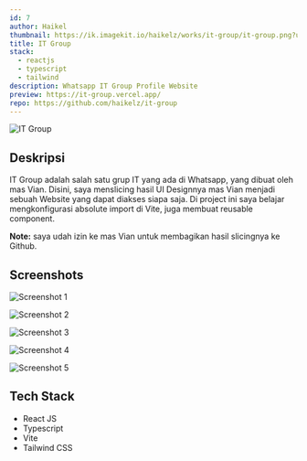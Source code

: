```yaml
---
id: 7
author: Haikel
thumbnail: https://ik.imagekit.io/haikelz/works/it-group/it-group.png?updatedAt=1691495501386
title: IT Group
stack:
  - reactjs
  - typescript
  - tailwind
description: Whatsapp IT Group Profile Website
preview: https://it-group.vercel.app/
repo: https://github.com/haikelz/it-group
---
```


<img
  src="https://ik.imagekit.io/haikelz/works/it-group/it-group.png?updatedAt=1691495501386"
  alt="IT Group"
  fetchPriority="high"
/>

## Deskripsi

IT Group adalah salah satu grup IT yang ada di Whatsapp, yang dibuat oleh mas Vian. Disini, saya menslicing hasil UI Designnya mas Vian menjadi sebuah Website yang dapat diakses siapa saja. Di project ini saya belajar mengkonfigurasi absolute import di Vite, juga membuat reusable component.

**Note:** saya udah izin ke mas Vian untuk membagikan hasil slicingnya ke Github.

## Screenshots

<img
  src="https://ik.imagekit.io/haikelz/works/it-group/it-group.png?updatedAt=1691495501386"
  alt="Screenshot 1"
/>

<img
  src="https://ik.imagekit.io/haikelz/works/it-group/ss-2.png?updatedAt=1691490548287"
  alt="Screenshot 2"
/>

<img
  src="https://ik.imagekit.io/haikelz/works/it-group/ss-3.png?updatedAt=1691490548444"
  alt="Screenshot 3"
/>

<img
  src="https://ik.imagekit.io/haikelz/works/it-group/ss-4.png?updatedAt=1691490548411"
  alt="Screenshot 4"
/>

<img
  src="https://ik.imagekit.io/haikelz/works/it-group/ss-5.png?updatedAt=1691490548458"
  alt="Screenshot 5"
/>

## Tech Stack

- React JS
- Typescript
- Vite
- Tailwind CSS
